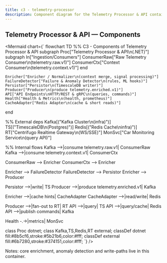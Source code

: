 ```yaml
---
title: c3 - telemetry-processor
description: Component diagram for the Telemetry Processor & API container.
---
```


## Telemetry Processor & API — Components

<Mermaid chart={`
flowchart TD
  %% C3 - Components of Telemetry Processor & API
  subgraph Proc["Telemetry Processor & API\n(.NET)"]
    subgraph In["Ingestion/Consumers"]
      ConsumerRaw["Raw Telemetry Consumer\n(telemetry.raw.v1)"]
      ConsumerCtx["Context Consumer\n(telemetry.context.v1)"]
    end

    Enricher["Enricher / Normalizer\n(context merge, signal processing)"]
    FailureDetector["Failure & Anomaly Detector\n(rules, ML hooks)"]
    Persistor["Persistor\n(TimescaleDB writer)"]
    Producer["Producer\n(produce telemetry.enriched.v1)"]
    API["API Endpoints\nHTTP/REST & gRPC\n(queries, commands)"]
    Health["Health & Metrics\n(health, prometheus)"]
    CacheAdapter["Redis Adapter\n(cache & short reads)"]
  end

  %% External deps
  Kafka[("Kafka Cluster\n(infra)")]
  TS[("TimescaleDB\n(Postgres)")]
  Redis[("Redis Cache\ninfra)")]
  RT["Centrifugo Realtime Gateway\n(WS/SSE)"]
  MonSvc["Car Monitoring Service\n(query API)"]

  %% Internal flows
  Kafka -->|consume telemetry.raw.v1| ConsumerRaw
  Kafka -->|consume telemetry.context.v1| ConsumerCtx

  ConsumerRaw --> Enricher
  ConsumerCtx --> Enricher

  Enricher --> FailureDetector
  FailureDetector --> Persistor
  Enricher --> Producer

  Persistor -->|write| TS
  Producer -->|produce telemetry.enriched.v1| Kafka

  Enricher -->|cache hints| CacheAdapter
  CacheAdapter -->|read/write| Redis

  Producer -->|fan-out to RT| RT
  API -->|query| TS
  API -->|query/cache| Redis
  API -->|publish commands| Kafka

  Health -.->|metrics| MonSvc

  class Proc dotnet;
  class Kafka,TS,Redis,RT external;
  classDef dotnet fill:#8b5cf6,stroke:#5b21b6,color:#fff;
  classDef external fill:#6b7280,stroke:#374151,color:#fff;
  `} />

Notes: core enrichment, anomaly detection and write-paths live in this container.
